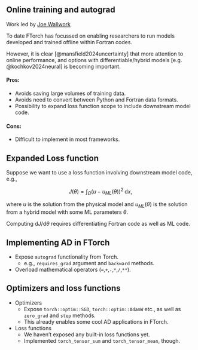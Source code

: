 ## Online training and autograd {.smaller}

Work led by [Joe Wallwork](https://joewallwork.com/)

To date FTorch has focussed on enabling researchers to run models
developed and trained offline within Fortran codes.

However, it is clear [@mansfield2024uncertainty] that more attention to
online performance, and options with differentiable/hybrid models [e.g. @kochkov2024neural] is becoming important.

#### Pros:

* Avoids saving large volumes of training data.
* Avoids need to convert between Python and Fortran data formats.
* Possibility to expand loss function scope to include downstream model code.

#### Cons:

* Difficult to implement in most frameworks.


## Expanded Loss function {.smaller}

Suppose we want to use a loss function involving downstream model code, e.g.,

$$J(\theta)=\int_\Omega(u-u_{ML}(\theta))^2\;\mathrm{d}x,$$

where $u$ is the solution from the physical model and $u_{ML}(\theta)$ is the solution from a hybrid model with some ML parameters $\theta$.

Computing $\mathrm{d}J/\mathrm{d}\theta$ requires differentiating Fortran code as well as ML code.


## Implementing AD in FTorch {.smaller}

* Expose `autograd` functionality from Torch.
    * e.g., `requires_grad` argument and `backward` methods.
* Overload mathematical operators (`=`,`+`,`-`,`*`,`/`,`**`).


<!-- ## Using AD - FTorch {.smaller}

```fortranfree {code-line-numbers="|6-8|14-16|19|22-23"}
use ftorch

type(torch_tensor) :: a, b, Q, multiplier, divisor, dQda, dQdb
real, dimension(2), target :: Q_arr, dQda_arr, dQdb_arr

! Construct input tensors with requires_grad=.true.
call torch_tensor_from_array(a, [2.0, 3.0], torch_kCPU, requires_grad=.true.)
call torch_tensor_from_array(b, [6.0, 4.0], torch_kCPU, requires_grad=.true.)

! Workaround for scalar multiplication and division using 0D tensors
call torch_tensor_from_array(multiplier, [3.0], torch_kCPU)
call torch_tensor_from_array(divisor, [3.0], torch_kCPU)

! Compute some mathematical expression
call torch_tensor_from_array(Q, Q_arr, torch_kCPU)
Q = multiplier * (a**3 - b * b / divisor)

! Reverse mode
call torch_tensor_backward(Q)
call torch_tensor_from_array(dQda, dQda_arr, torch_kCPU)
call torch_tensor_from_array(dQdb, dQdb_arr, torch_kCPU)
call torch_tensor_get_gradient(a, dQda)
call torch_tensor_get_gradient(b, dQdb)
print *, dQda_arr
print *, dQdb_arr
``` -->


## Optimizers and loss functions {.smaller}

* Optimizers
    * Expose `torch::optim::SGD`, `torch::optim::AdamW` etc., as well as
      `zero_grad` and `step` methods.
    * This already enables some cool AD applications in FTorch.
* Loss functions
    * We haven't exposed any built-in loss functions yet.
    * Implemented `torch_tensor_sum` and `torch_tensor_mean`, though.

<!-- 
## Putting it together - running an optimiser in FTorch {.smaller}

$$\begin{bmatrix}f_1\\f_2\\f_3\\f_4\end{bmatrix}=\mathbf{f}(\mathbf{x};\mathbf{a})=\mathbf{a}\bullet\mathbf{x}\equiv\begin{bmatrix}a_1x_1\\a_2x_2\\a_3x_3\\a_4x_4\end{bmatrix}$$
Starting from $\mathbf{a}=\mathbf{x}:=\begin{bmatrix}1,1,1,1\end{bmatrix}^T$, optimise the $\mathbf{a}$ vector such that $\mathbf{f}(\mathbf{x};\mathbf{a})=\mathbf{b}:=\begin{bmatrix}1,2,3,4\end{bmatrix}^T$.

Loss function: $\ell(\mathbf{a})=\overline{(\mathbf{f}(\mathbf{x};\mathbf{a})-\mathbf{b})^2}$.


## Putting it together - running an optimiser in FTorch {.smaller}

![](https://hackmd.io/_uploads/rybqzh961g.png)

In both cases we achieve $\mathbf{f}(\mathbf{x};\mathbf{a})=\begin{bmatrix}1,2,3,4\end{bmatrix}^T$.


## Case study - UKCA {.smaller}

* Implicit timestepping, quasi-Newton, full LU decomposition.
* For each time subinterval to be integrated:
  * Start with $\Delta t=3600$.
  * Try to integrate with the current timestep size.
  * If *any grid-box* fails, half the step and try again.
* A nice 'safe' application of machine learning in modelling -->
